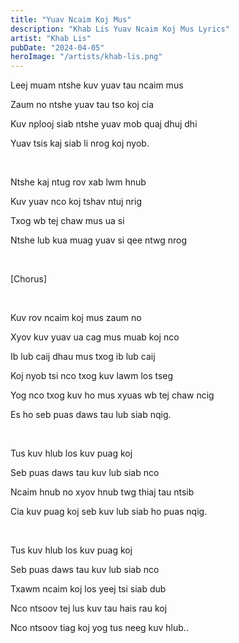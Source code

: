 ```yaml
---
title: "Yuav Ncaim Koj Mus"
description: "Khab Lis Yuav Ncaim Koj Mus Lyrics"
artist: "Khab Lis"
pubDate: "2024-04-05"
heroImage: "/artists/khab-lis.png"
---
```


Leej muam ntshe kuv yuav tau ncaim mus

Zaum no ntshe yuav tau tso koj cia

Kuv nplooj siab ntshe yuav mob quaj dhuj dhi

Yuav tsis kaj siab li nrog koj nyob.

<br />

Ntshe kaj ntug rov xab lwm hnub

Kuv yuav nco koj tshav ntuj nrig

Txog wb tej chaw mus ua si

Ntshe lub kua muag yuav si qee ntwg nrog

<br />

[Chorus]

<br />

Kuv rov ncaim koj mus zaum no

Xyov kuv yuav ua cag mus muab koj nco

Ib lub caij dhau mus txog ib lub caij

Koj nyob tsi nco txog kuv lawm los tseg

Yog nco txog kuv ho mus xyuas wb tej chaw ncig

Es ho seb puas daws tau lub siab nqig.

<br />

Tus kuv hlub los kuv puag koj

Seb puas daws tau kuv lub siab nco

Ncaim hnub no xyov hnub twg thiaj tau ntsib

Cia kuv puag koj seb kuv lub siab ho puas nqig.

<br />

Tus kuv hlub los kuv puag koj

Seb puas daws tau kuv lub siab nco

Txawm ncaim koj los yeej tsi siab dub

Nco ntsoov tej lus kuv tau hais rau koj

Nco ntsoov tiag koj yog tus neeg kuv hlub..


